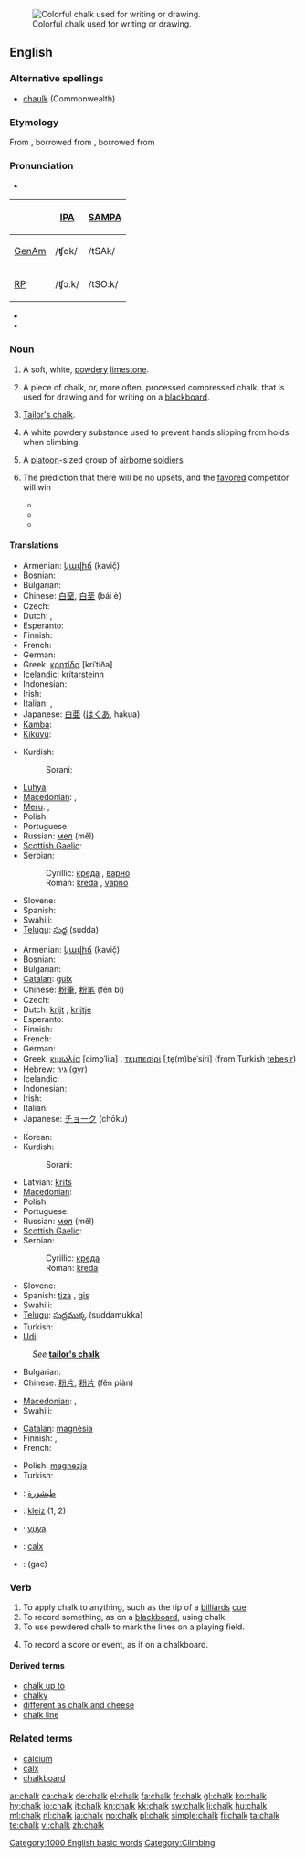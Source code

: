 {{wikipedia}}
[[Image:Chalk.jpg|thumb|right|Colorful chalk used for writing or drawing.]]
==English==

===Alternative spellings===
* [[chaulk]] (Commonwealth)

===Etymology===
From {{etyl|ang|en}} {{term|cealc|lang=ang}}, borrowed from {{etyl|la}} {{term|calx||limestone|lang=la}}, borrowed from {{etyl|grc}} {{term|χάλιξ||pebble|tr=khaliks|lang=grc|sc=polytonic}}

===Pronunciation===
* {{enPR|chôk}}

{| border=1 cellpadding=5
! !! [[w:International Phonetic Alphabet|IPA]] !! [[w:SAMPA|SAMPA]]
|-
! [[GenAm]]
| /ʧɑk/ || /tSAk/
|-
! [[RP]]
| /ʧɔːk/ || /tSO:k/
|}
* {{audio|en-us-chalk.ogg|Audio (US)}}
* {{rhymes|ɔːk}}

===Noun===
{{en-noun|s|-}}

# {{uncountable}} A soft, white, [[powdery]] [[limestone]].
# {{countable}} A piece of chalk, or, more often, processed compressed chalk, that is used for drawing and for writing on a [[blackboard]].
# [[Tailor's chalk]].
# {{uncountable|climbing}} A white powdery substance used to prevent hands slipping from holds when climbing.<!--Isn't this the same as the first def?-->
# {{US|military|countable}} A [[platoon]]-sized group of [[airborne]] [[soldier]]s
# {{US|sports|mostly|basketball}} The prediction that there will be no upsets, and the [[favored]] competitor will win
#* {{quote-news|1982|March 22|Phil Musick|And the pick here is - Georgetown over Houston|Pittsburgh Post-Gazette|url=http://news.google.com/newspapers?id=p-YNAAAAIBAJ&sjid=lG0DAAAAIBAJ&pg=5414,4919698|page=13
|passage=OK, let's get rid of the '''chalk''' players right away.  The '''chalk''' likes North Carolina.  Dean Smith has taken Carolina to the Final Four six times.}}
#* {{quote-news|1995|April 6||Notes on a Scorecard|Los Angeles Times|url=http://pqasb.pqarchiver.com/latimes/access/22775635.xml?dids=22775635:22775635&FMT=ABS&FMTS=ABS:FT|page=C3
|passage=Excuse us for sticking with the '''chalk''', but the predicted winners are Afternoon Deelites in the Derby, Oliver McCall over Larry Holmes, Nick Faldo in the Masters, and Al Unser Jr. in the Grand Prix.}}
#* {{quote-news|2008|March 24|Jason Bauman|Non-news of the week: Obama picks North Carolina|Beacon-News|city=Aurora, Illinois|url=http://nl.newsbank.com/nl-search/we/Archives?p_text_direct-0=11FF7064C02E5360&p_field_direct-0=document_id
|passage=Instead, he played the '''chalk''' and selected the No. 1 overall seed in the tournament. }}

{{wikipedia|chalk (military)}}

====Translations====
{{trans-top|a soft, white, powdery limestone}}
* Armenian: [[կավիճ]] (kavič̣)
* Bosnian: {{t-|bs|kreda|f}}
* Bulgarian: {{t+|bg|креда|f|sc=Cyrl}}
* Chinese: [[白堊]], [[白垩]] (bái è)
* Czech: {{t-|cs|křída|f}}
* Dutch: {{t+|nl|krijt|n}}, {{t-|nl|krijtgesteente|n}}
* Esperanto: {{t-|eo|kreto|xs=Esperanto}}
* Finnish: {{t-|fi|liitukivi}}
* French: {{t+|fr|craie|f}}
* German: {{t+|de|Kreide|f}}
* Greek: [[κρητίδα]] [kriˈtiða] {{f}}
* Icelandic: [[krítarsteinn]] {{m}}
* Indonesian: {{t|id|kapur|xs=Indonesian}}
* Irish: {{t-|ga|cailc|f|xs=Irish}}
* Italian: {{t+|it|gesso|m}}, {{t+|it|creta|f}}
* Japanese: [[白亜]] ([[はくあ]], hakua)
* [[Kamba]]: {{tø|kam|chokaa}}
* [[Kikuyu]]: {{tø|ki|shokaa}}
{{trans-mid}}
* Kurdish:
*: Sorani: {{t|ku|گه‌چ|tr=gach|sc=ku-Arab}}
* [[Luhya]]: {{tø|luy|echokaa}}
* [[Macedonian]]: {{t-|mk|креда|f|tr=kréda|xs=Macedonian}},  {{t|mk|вар|f|tr=var|xs=Macedonian}}
* [[Meru]]: {{tø|mer|ckoka}},  {{tø|mer|choka}}
* Polish: {{t+|pl|kreda|f}}
* Portuguese: {{t+|pt|cal|f}}
* Russian: [[мел]] (měl) {{m}}
* [[Scottish Gaelic]]: {{t-|gd|cailc|f|xs=Scottish Gaelic}}
* Serbian:
*: Cyrillic: [[креда#Serbian|креда]] {{f}}, [[варно]] {{n}}
*: Roman: [[kreda#Serbian|kreda]] {{f}}, [[vapno]] {{n}}
* Slovene: {{t+|sl|kreda|f}}
* Spanish: {{t-|es|creta|f}}
* Swahili: {{t+|sw|chaki|xs=Swahili}}
* [[Telugu]]: [[సుద్ద]] (sudda)
{{trans-bottom}}

{{trans-top|a piece of chalk used for drawing and on a blackboard}}
* Armenian: [[կավիճ]] (kavič̣)
* Bosnian: {{t-|bs|kreda|f}}
* Bulgarian: {{t|bg|тебешир|m|sc=Cyrl}}
* [[Catalan]]: [[guix]] {{m}}
* Chinese: [[粉筆]], [[粉笔]] (fěn bǐ)
* Czech: {{t-|cs|křída|f}}
* Dutch: [[krijt]] {{n}}, [[krijtje]] {{n}}
* Esperanto: {{t-|eo|kreto|xs=Esperanto}}
* Finnish: {{t-|fi|liitu}}
* French: {{t+|fr|craie|f}}
* German: {{t+|de|Kreide|f}}
* Greek: [[κιμωλία]] [cimo̞ˈliˌa] {{f}}, [[τεμπεσίρι]] [ˌte̞(m)be̞ˈsiri] (from Turkish [[tebeşir]]) {{n}}
* Hebrew: [[גיר]] (gyr) {{m}}
* Icelandic: {{t-|is|krít|f}}
* Indonesian: {{t|id|kapur tulis|xs=Indonesian}}
* Irish: {{t-|ga|cailc|f|xs=Irish}}
* Italian: {{t-|it|gessetto|m}}
* Japanese: [[チョーク]] (chōku)
{{trans-mid}}
* Korean: {{t-|ko|분필|sc=Hang}}
* Kurdish:
*: Sorani: {{t|ku|ته‌باشیر|tr=tabAsheer|sc=ku-Arab}}
* Latvian: [[krīts]] {{m}}
* [[Macedonian]]: {{t-|mk|креда|f|tr=kréda|xs=Macedonian}}
* Polish: {{t+|pl|kreda|f}}
* Portuguese: {{t+|pt|giz|m}}
* Russian: [[мел]] (měl) {{m}}
* [[Scottish Gaelic]]: {{t-|gd|cailc|f|xs=Scottish Gaelic}}
* Serbian:
*: Cyrillic: [[креда#Serbian|креда]] {{f}}
*: Roman: [[kreda#Serbian|kreda]] {{f}}
* Slovene: {{t+|sl|kreda|f}}
* Spanish: [[tiza]] {{f}}, [[gis]] {{m}} {{italbrac|Mexico}}
* Swahili: {{t+|sw|chaki|xs=Swahili}}
* [[Telugu]]: [[సుద్దముక్క]] (suddamukka)
* Turkish: {{t+|tr|tebeşir}}
* [[Udi]]: {{tø|udi|кӏавучӏ}}
{{trans-bottom}}

{{trans-top|tailor's chalk}}
: ''See'' '''[[tailor's chalk|tailor's chalk]]'''
* Bulgarian: {{t+|bg|креда|f|sc=Cyrl}}
* Chinese: [[粉片]], [[粉片]] (fěn piàn)
{{trans-mid}}
* [[Macedonian]]: {{t|mk|кројачки сапун|m|tr=krójacki sápun|xs=Macedonian}},  {{t|mk|кројачка реда|f|tr=krójacka kréda|xs=Macedonian}}
* Swahili: {{t+|sw|chaki|xs=Swahili}}
{{trans-bottom}}

{{trans-top|&hellip; prevent from falling when climbing}}
* [[Catalan]]: [[magnèsia]] {{f}}
* Finnish: {{t-|fi|liitu}}, {{t+|fi|magnesium}}
* French: {{t+|fr|magnésie|f}}
{{trans-mid}}
* Polish: [[magnezja]] {{f}}
* Turkish: {{t+|tr|magnezyum}}
{{trans-bottom}}

<!--Remove this section once all of the translations below have been moved into the tables above.-->
{{checktrans-top}}
* {{ttbc|Arabic}}: [[طبشورة]]
* {{ttbc|Breton}}: [[kleiz]] {{m}} (1, 2)
* {{ttbc|Isthmus Zapotec}}: [[yuya]]
* {{ttbc|Latin}}: [[calx#Latin|calx]] {{f}}
* {{ttbc|Persian}}: {{fa-Arab|[[گچ]]}} (gac)
{{trans-bottom}}

===Verb===
{{en-verb}}

# To apply chalk to anything, such as the tip of a [[billiards]] [[cue]]
# To record something, as on a [[blackboard]], using chalk.
# To use powdered chalk to mark the lines on a playing field.
# {{figuratively}} To record a score or event, as if on a chalkboard.

====Derived terms====
* [[chalk up to]]
* [[chalky]]
* [[different as chalk and cheese]]
* [[chalk line]]

===Related terms===
* [[calcium]]
* [[calx]]
* [[chalkboard]]

[[Category:1000 English basic words]]
[[Category:Climbing]]

[[ar:chalk]]
[[ca:chalk]]
[[de:chalk]]
[[el:chalk]]
[[fa:chalk]]
[[fr:chalk]]
[[gl:chalk]]
[[ko:chalk]]
[[hy:chalk]]
[[io:chalk]]
[[it:chalk]]
[[kn:chalk]]
[[kk:chalk]]
[[sw:chalk]]
[[li:chalk]]
[[hu:chalk]]
[[ml:chalk]]
[[nl:chalk]]
[[ja:chalk]]
[[no:chalk]]
[[pl:chalk]]
[[simple:chalk]]
[[fi:chalk]]
[[ta:chalk]]
[[te:chalk]]
[[vi:chalk]]
[[zh:chalk]]